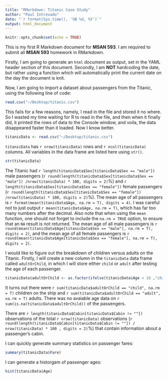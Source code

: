 ```yaml
---
title: "RMarkdown: Titanic Case Study"
author: "Paul Intrevado"
date: "`r format(Sys.time(), '%B %d, %Y')`"
output: html_document
---
```


```r
knitr::opts_chunk$set(echo = TRUE)
```

This is my first R Markdown document for **MSAN 593**. I am required to submit all **MSAN 593** homework in RMarkdown. 

Firstly, I am going to generate an `html` document as output, set in the YAML header section of this document. Secondly, I am **NOT** hardcoding the date, but rather using a function which will automatically print the current date on the day the document is knit.

Now, I am going to import a dataset about passengers from the Titanic, using the following line of code:

```r
read.csv("~/Desktop/titanic.csv")
```

This fails for a few reasons, namely, I read in the file and stored it no where. So I wasted my time waiting for R to read in the file, and then when it finally did, it printed the rows of data to the Console window, and voila, the data disappeared faster than it loaded. Now I know better.

```r
titanicData <- read.csv("~/Desktop/titanic.csv")
```

`titanicData` has `r nrow(titanicData)` rows and `r ncol(titanicData)` columns. All  variables in the data frame are listed here using `str()`.

```r
str(titanicData)
```

The Titanic had `r length(titanicData$Sex[titanicData$Sex == "male"])` male passengers (`r round(length(titanicData$Sex[titanicData$Sex == "male"]) /nrow(titanicData) * 100, digits = 2)`%) and `r length(titanicData$Sex[titanicData$Sex == "female"])` female passengers (`r round(length(titanicData$Sex[titanicData$Sex == "female"]) /nrow(titanicData) * 100, digits = 2)`%). The mean age of all passengers is `r format(mean(titanicData$Age, na.rm = T), digits = 4)`. I was careful not to just output `r mean(titanicData$Age, na.rm = T)`, which has far too many numbers after the decimal. Also note that when using the `mean` function, one should not forget to include the `na.rm = TRUE` option, to ensure that an `NA` result is not returned. The mean age of all male passengers is `r round(mean(titanicData$Age[titanicData$Sex == "male"], na.rm = T), digits = 2)`, and the mean age of all female passengers is `r round(mean(titanicData$Age[titanicData$Sex == "female"], na.rm = T), digits = 2)`.

I would like to figure out the breakdown of children versus adults on the Titanic. Firstly, I will create a new column in the `titanicData` data frame called `adultOrChild`, in which I will store either `child` or `adult` after testing the age of each passenger. 

```r
titanicData$adultOrChild <- as.factor(ifelse(titanicData$Age < 18 ,"child", "adult"))
```

It turns out there were `r sum(titanicData$adultOrChild == "child", na.rm = T)` children on the ship and `r sum(titanicData$adultOrChild == "adult", na.rm = T)` adults. There was no avaiable age data on `r sum(is.na(titanicData$adultOrChild))` of the passengers.

There are `r length(titanicData$Cabin[titanicData$Cabin != ""])` observations of the total `r nrow(titanicData)` observations (`r round(length(titanicData$Cabin[titanicData$Cabin != ""]) / nrow(titanicData) * 100 , digits = 2)`%) that contain information about a passenger's cabin.

I can quickly generate summary statistics on passenger fares:

```r
summary(titanicData$Fare)
```

I can generate a historgam of passenger ages:

```r
hist(titanicData$Age)
```



